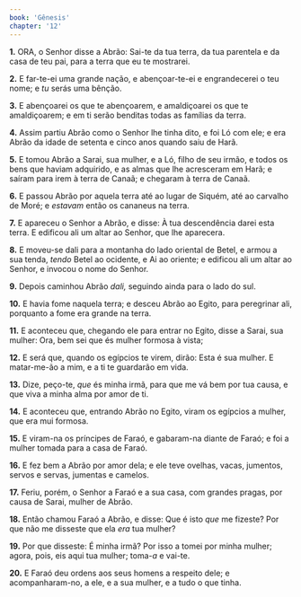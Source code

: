 ```yaml
---
book: 'Gênesis'
chapter: '12'
---
```


**1.** ORA, o Senhor disse a Abrão: Sai-te da tua terra, da tua parentela e da casa de teu pai, para a terra que eu te mostrarei.

**2.** E far-te-ei uma grande nação, e abençoar-te-ei e engrandecerei o teu nome; e *tu* serás uma bênção.

**3.** E abençoarei os que te abençoarem, e amaldiçoarei os que te amaldiçoarem; e em ti serão benditas todas as famílias da terra.

**4.** Assim partiu Abrão como o Senhor lhe tinha dito, e foi Ló com ele; e era Abrão da idade de setenta e cinco anos quando saiu de Harã.

**5.** E tomou Abrão a Sarai, sua mulher, e a Ló, filho de seu irmão, e todos os bens que haviam adquirido, e as almas que lhe acresceram em Harã; e saíram para irem à terra de Canaã; e chegaram à terra de Canaã.

**6.** E passou Abrão por aquela terra até ao lugar de Siquém, até ao carvalho de Moré; e *estavam* então os cananeus na terra.

**7.** E apareceu o Senhor a Abrão, e disse: À tua descendência darei esta terra. E edificou ali um altar ao Senhor, que lhe aparecera.

**8.** E moveu-se dali para a montanha do lado oriental de Betel, e armou a sua tenda, *tendo* Betel ao ocidente, e Ai ao oriente; e edificou ali um altar ao Senhor, e invocou o nome do Senhor.

**9.** Depois caminhou Abrão *dali,* seguindo ainda para o lado do sul.

**10.** E havia fome naquela terra; e desceu Abrão ao Egito, para peregrinar ali, porquanto a fome era grande na terra.

**11.** E aconteceu que, chegando ele para entrar no Egito, disse a Sarai, sua mulher: Ora, bem sei que és mulher formosa à vista;

**12.** E será que, quando os egípcios te virem, dirão: Esta é sua mulher. E matar-me-ão a mim, e a ti te guardarão em vida.

**13.** Dize, peço-te, *que* és minha irmã, para que me vá bem por tua causa, e que viva a minha alma por amor de ti.

**14.** E aconteceu que, entrando Abrão no Egito, viram os egípcios a mulher, que era mui formosa.

**15.** E viram-na os príncipes de Faraó, e gabaram-na diante de Faraó; e foi a mulher tomada para a casa de Faraó.

**16.** E fez bem a Abrão por amor dela; e ele teve ovelhas, vacas, jumentos, servos e servas, jumentas e camelos.

**17.** Feriu, porém, o Senhor a Faraó e a sua casa, com grandes pragas, por causa de Sarai, mulher de Abrão.

**18.** Então chamou Faraó a Abrão, e disse: Que é isto *que* me fizeste? Por que não me disseste que ela *era* tua mulher?

**19.** Por que disseste: É minha irmã? Por isso a tomei por minha mulher; agora, pois, eis aqui tua mulher; toma-*a* e vai-te.

**20.** E Faraó deu ordens aos seus homens a respeito dele; e acompanharam-no, a ele, e a sua mulher, e a tudo o que tinha.